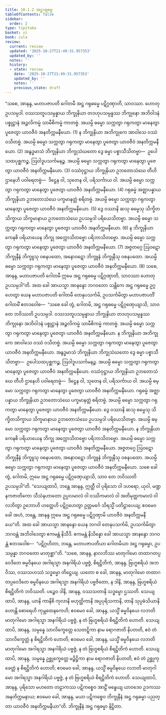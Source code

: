 ```yaml
---
title: 10.1.2 အဋ္ဌဂရုဓမ္မ
tableOfContents: false
sidebar:
  order: 2
type: tipitaka
basket: vi
book: cula
review:
  current: review
  updated: '2025-10-27T21:49:31.957353'
  updated_by: ''
  notes: ''
  history:
  - state: review
    date: '2025-10-27T21:49:31.957353'
    updated_by: ''
    notes: ''
    previous_state: draft
---
```



<ReviewStatus review={frontmatter.review} showDetails={true} />

<HypothesisAnnotation frontmatter={frontmatter} />

<DynamicBreadcrumb />

<Division number="403" book="cula" e="ch" v="4" p="444">

<Paragraph number="1969" book="cula">
“သစေ, အာနန္ဒ, မဟာပဇာပတိ ဂေါတမီ အဋ္ဌ ဂရုဓမ္မေ ပဋိဂ္ဂဏှာတိ, သာဝဿာ. ဟောတု ဥပသမ္ပဒါ.
</Paragraph>

<Paragraph number="1970" book="cula">
ဝဿသတူပသမ္ပန္နာယ ဘိက္ခုနိယာ တဒဟုပသမ္ပန္နဿ ဘိက္ခုနော အဘိဝါဒနံ ပစ္စုဋ္ဌာနံ အဉ္ဇလိကမ္မံ သာမီစိကမ္မံ ကာတဗ္ဗံ. အယမ္ပိ ဓမ္မော သက္ကတွာ ဂရုကတွာ မာနေတွာ ပူဇေတွာ ယာဝဇီဝံ အနတိက္ကမနီယော. (1)
</Paragraph>

<Paragraph number="1971" book="cula">
န ဘိက္ခုနိယာ အဘိက္ခုကေ အာဝါသေ ဝဿံ ဝသိတဗ္ဗံ. အယမ္ပိ ဓမ္မော သက္ကတွာ ဂရုကတွာ မာနေတွာ ပူဇေတွာ ယာဝဇီဝံ အနတိက္ကမနီယော. (2)
</Paragraph>

<Paragraph number="1972" book="cula">
အနွဒ္ဓမာသံ ဘိက္ခုနိယာ ဘိက္ခုသံဃတော ဒွေ ဓမ္မာ ပစ္စာသီသိတဗ္ဗာ—  ဥပေါသထပုစ္ဆကဉ္စ, ဩဝါဒူပသင်္ကမနဉ္စ. အယမ္ပိ ဓမ္မော သက္ကတွာ ဂရုကတွာ မာနေတွာ ပူဇေတွာ ယာဝဇီဝံ အနတိက္ကမနီယော. (3)
</Paragraph>

<Paragraph number="1973" book="cula">
ဝဿံဝုဋ္ဌာယ ဘိက္ခုနိယာ ဥဘတောသံဃေ တီဟိ ဌာနေဟိ ပဝါရေတဗ္ဗံ—  ဒိဋ္ဌေန ဝါ, သုတေန ဝါ, ပရိသင်္ကာယ ဝါ. အယမ္ပိ ဓမ္မော သက္ကတွာ ဂရုကတွာ မာနေတွာ ပူဇေတွာ ယာဝဇီဝံ အနတိက္ကမနီယော. (4)
</Paragraph>

<Paragraph number="1974" book="cula">
ဂရုဓမ္မံ အဇ္ဈာပန္နာယ ဘိက္ခုနိယာ ဥဘတောသံဃေ ပက္ခမာနတ္တံ စရိတဗ္ဗံ. အယမ္ပိ ဓမ္မော သက္ကတွာ ဂရုကတွာ မာနေတွာ ပူဇေတွာ ယာဝဇီဝံ အနတိက္ကမနီယော. (5)
</Paragraph>

<Paragraph number="1975" book="cula">
ဒွေ ဝဿာနိ ဆသု ဓမ္မေသု သိက္ခိတသိက္ခာယ သိက္ခမာနာယ ဥဘတောသံဃေ ဥပသမ္ပဒါ ပရိယေသိတဗ္ဗာ. အယမ္ပိ ဓမ္မော သက္ကတွာ ဂရုကတွာ မာနေတွာ ပူဇေတွာ ယာဝဇီဝံ အနတိက္ကမနီယော. (6)
</Paragraph>

<Paragraph number="1976" book="cula">
န ဘိက္ခုနိယာ ကေနစိ ပရိယာယေန ဘိက္ခု အက္ကောသိတဗ္ဗော ပရိဘာသိတဗ္ဗော. အယမ္ပိ ဓမ္မော သက္ကတွာ ဂရုကတွာ မာနေတွာ ပူဇေတွာ ယာဝဇီဝံ အနတိက္ကမနီယော. (7)
</Paragraph>

<Paragraph number="1977" book="cula">
အဇ္ဇတဂ္ဂေ ဩဝဋော ဘိက္ခုနီနံ ဘိက္ခူသု ဝစနပထော, အနောဝဋော ဘိက္ခူနံ ဘိက္ခုနီသု ဝစနပထော. အယမ္ပိ ဓမ္မော သက္ကတွာ ဂရုကတွာ မာနေတွာ ပူဇေတွာ ယာဝဇီဝံ အနတိက္ကမနီယော. (8)
</Paragraph>

<Paragraph number="1978" book="cula">
သစေ, အာနန္ဒ, မဟာပဇာပတိ ဂေါတမီ ဣမေ အဋ္ဌ ဂရုဓမ္မေ ပဋိဂ္ဂဏှာတိ, သာဝဿာ ဟောတု ဥပသမ္ပဒါ”တိ.
</Paragraph>

<Paragraph number="1979" book="cula">
အထ ခေါ အာယသ္မာ အာနန္ဒော ဘဂဝတော သန္တိကေ အဋ္ဌ ဂရုဓမ္မေ ဥဂ္ဂဟေတွာ ယေန မဟာပဇာပတိ ဂေါတမီ တေနုပသင်္ကမိ, ဥပသင်္ကမိတွာ မဟာပဇာပတိံ ဂေါတမိံ ဧတဒဝေါစ—  “သစေ ခေါ တွံ, ဂေါတမိ, အဋ္ဌ ဂရုဓမ္မေ ပဋိဂ္ဂဏှေယျာသိ, သာဝ တေ ဘဝိဿတိ ဥပသမ္ပဒါ.
</Paragraph>

<Paragraph number="1980" book="cula">
ဝဿသတူပသမ္ပန္နာယ ဘိက္ခုနိယာ တဒဟုပသမ္ပန္နဿ ဘိက္ခုနော အဘိဝါဒနံ ပစ္စုဋ္ဌာနံ အဉ္ဇလိကမ္မံ သာမီစိကမ္မံ ကာတဗ္ဗံ. အယမ္ပိ ဓမ္မော သက္ကတွာ ဂရုကတွာ မာနေတွာ ပူဇေတွာ ယာဝဇီဝံ အနတိက္ကမနီယော.
</Paragraph>

<Paragraph number="1981" book="cula">
န ဘိက္ခုနိယာ အဘိက္ခုကေ အာဝါသေ ဝဿံ ဝသိတဗ္ဗံ. အယမ္ပိ ဓမ္မော သက္ကတွာ ဂရုကတွာ မာနေတွာ ပူဇေတွာ ယာဝဇီဝံ အနတိက္ကမနီယော.
</Paragraph>

<Paragraph number="1982" book="cula">
အနွဒ္ဓမာသံ ဘိက္ခုနိယာ ဘိက္ခုသံဃတော ဒွေ ဓမ္မာ ပစ္စာသီသိတဗ္ဗာ—  ဥပေါသထပုစ္ဆကဉ္စ, ဩဝါဒူပသင်္ကမနဉ္စ. အယမ္ပိ ဓမ္မော သက္ကတွာ ဂရုကတွာ မာနေတွာ ပူဇေတွာ ယာဝဇီဝံ အနတိက္ကမနီယော.
</Paragraph>

<Paragraph number="1983" book="cula">
ဝဿံဝုဋ္ဌာယ ဘိက္ခုနိယာ ဥဘတောသံဃေ တီဟိ ဌာနေဟိ ပဝါရေတဗ္ဗံ—  ဒိဋ္ဌေန ဝါ, သုတေန ဝါ, ပရိသင်္ကာယ ဝါ. အယမ္ပိ ဓမ္မော သက္ကတွာ ဂရုကတွာ မာနေတွာ ပူဇေတွာ ယာဝဇီဝံ အနတိက္ကမနီယော.
</Paragraph>

<Paragraph number="1984" book="cula">
ဂရုဓမ္မံ အဇ္ဈာပန္နာယ ဘိက္ခုနိယာ ဥဘတောသံဃေ ပက္ခမာနတ္တံ စရိတဗ္ဗံ. အယမ္ပိ ဓမ္မော သက္ကတွာ ဂရုကတွာ မာနေတွာ ပူဇေတွာ ယာဝဇီဝံ အနတိက္ကမနီယော.
</Paragraph>

<Paragraph number="1985" book="cula">
ဒွေ ဝဿာနိ ဆသု ဓမ္မေသု သိက္ခိတသိက္ခာယ သိက္ခမာနာယ ဥဘတောသံဃေ ဥပသမ္ပဒါ ပရိယေသိတဗ္ဗာ. အယမ္ပိ ဓမ္မော သက္ကတွာ ဂရုကတွာ မာနေတွာ ပူဇေတွာ ယာဝဇီဝံ အနတိက္ကမနီယော.
</Paragraph>

<Paragraph number="1986" book="cula">
န ဘိက္ခုနိယာ ကေနစိ ပရိယာယေန ဘိက္ခု အက္ကောသိတဗ္ဗော ပရိဘာသိတဗ္ဗော. အယမ္ပိ ဓမ္မော သက္ကတွာ ဂရုကတွာ မာနေတွာ ပူဇေတွာ ယာဝဇီဝံ အနတိက္ကမနီယော.
</Paragraph>

<Paragraph number="1987" book="cula">
အဇ္ဇတဂ္ဂေ ဩဝဋော ဘိက္ခုနီနံ ဘိက္ခူသု ဝစနပထော, အနောဝဋော ဘိက္ခူနံ ဘိက္ခုနီသု ဝစနပထော. အယမ္ပိ ဓမ္မော သက္ကတွာ ဂရုကတွာ မာနေတွာ ပူဇေတွာ ယာဝဇီဝံ အနတိက္ကမနီယော.
</Paragraph>

<Paragraph number="1988" book="cula">
သစေ ခေါ တွံ, ဂေါတမိ, ဣမေ အဋ္ဌ ဂရုဓမ္မေ ပဋိဂ္ဂဏှေယျာသိ, သာဝ တေ ဘဝိဿတိ ဥပသမ္ပဒါ”တိ.
</Paragraph>

<Paragraph number="1989" book="cula">
“သေယျထာပိ, ဘန္တေ အာနန္ဒ, ဣတ္ထီ ဝါ ပုရိသော ဝါ ဒဟရော, ယုဝါ, မဏ္ဍနကဇာတိကော သီသံနဟာတော ဥပ္ပလမာလံ ဝါ ဝဿိကမာလံ ဝါ အတိမုတ္တကမာလံ ဝါ လဘိတွာ ဥဘောဟိ ဟတ္ထေဟိ ပဋိဂ္ဂဟေတွာ ဥတ္တမင်္ဂေ သိရသ္မိံ ပတိဋ္ဌာပေယျ; ဧဝမေဝ ခေါ အဟံ, ဘန္တေ, အာနန္ဒ ဣမေ အဋ္ဌ ဂရုဓမ္မေ ပဋိဂ္ဂဏှာမိ ယာဝဇီဝံ အနတိက္ကမနီယေ”တိ.
</Paragraph>

<Paragraph number="1990" book="cula">
အထ ခေါ အာယသ္မာ အာနန္ဒော ယေန ဘဂဝါ တေနုပသင်္ကမိ, ဥပသင်္ကမိတွာ ဘဂဝန္တံ အဘိဝါဒေတွာ ဧကမန္တံ နိသီဒိ. ဧကမန္တံ နိသိန္နော ခေါ အာယသ္မာ အာနန္ဒော ဘဂဝန္တံ ဧတဒဝေါစ—  “ပဋိဂ္ဂဟိတာ, ဘန္တေ, မဟာပဇာပတိယာ ဂေါတမိယာ အဋ္ဌ ဂရုဓမ္မာ, ဥပသမ္ပန္နာ ဘဂဝတော မာတုစ္ဆာ”တိ.
</Paragraph>

<Paragraph number="1991" book="cula">
“သစေ, အာနန္ဒ, နာလဘိဿ မာတုဂါမော တထာဂတပ္ပဝေဒိတေ ဓမ္မဝိနယေ အဂါရသ္မာ အနဂါရိယံ ပဗ္ဗဇ္ဇံ, စိရဋ္ဌိတိကံ, အာနန္ဒ, ဗြဟ္မစရိယံ အဘဝိဿ, ဝဿသဟဿံ သဒ္ဓမ္မော တိဋ္ဌေယျ. ယတော စ ခေါ, အာနန္ဒ, မာတုဂါမော တထာဂတပ္ပဝေဒိတေ ဓမ္မဝိနယေ အဂါရသ္မာ အနဂါရိယံ ပဗ္ဗဇိတော, န ဒါနိ, အာနန္ဒ, ဗြဟ္မစရိယံ စိရဋ္ဌိတိကံ ဘဝိဿတိ. ပဉ္စေဝ ဒါနိ, အာနန္ဒ, ဝဿသတာနိ သဒ္ဓမ္မော ဌဿတိ.
</Paragraph>

<Paragraph number="1992" book="cula">
သေယျထာပိ, အာနန္ဒ, ယာနိ ကာနိစိ ကုလာနိ ဗဟုတ္ထိကာနိ အပ္ပပုရိသကာနိ, တာနိ သုပ္ပဓံသိယာနိ ဟောန္တိ စောရေဟိ ကုမ္ဘထေနကေဟိ; ဧဝမေဝ ခေါ, အာနန္ဒ, ယသ္မိံ ဓမ္မဝိနယေ လဘတိ မာတုဂါမော အဂါရသ္မာ အနဂါရိယံ ပဗ္ဗဇ္ဇံ, န တံ ဗြဟ္မစရိယံ စိရဋ္ဌိတိကံ ဟောတိ.
</Paragraph>

<Paragraph number="1993" book="cula">
သေယျထာပိ, အာနန္ဒ, သမ္ပန္နေ သာလိက္ခေတ္တေ သေတဋ္ဋိကာ နာမ ရောဂဇာတိ နိပတတိ, ဧဝံ တံ သာလိက္ခေတ္တံ န စိရဋ္ဌိတိကံ ဟောတိ; ဧဝမေဝ ခေါ, အာနန္ဒ, ယသ္မိံ ဓမ္မဝိနယေ လဘတိ မာတုဂါမော အဂါရသ္မာ အနဂါရိယံ ပဗ္ဗဇ္ဇံ, န တံ ဗြဟ္မစရိယံ စိရဋ္ဌိတိကံ ဟောတိ.
</Paragraph>

<Paragraph number="1994" book="cula">
သေယျထာပိ, အာနန္ဒ, သမ္ပန္နေ ဥစ္ဆုက္ခေတ္တေ မဉ္ဇိဋ္ဌိကာ နာမ ရောဂဇာတိ နိပတတိ, ဧဝံ တံ ဥစ္ဆုက္ခေတ္တံ န စိရဋ္ဌိတိကံ ဟောတိ; ဧဝမေဝ ခေါ, အာနန္ဒ, ယသ္မိံ ဓမ္မဝိနယေ လဘတိ မာတုဂါမော အဂါရသ္မာ အနဂါရိယံ ပဗ္ဗဇ္ဇံ, န တံ ဗြဟ္မစရိယံ စိရဋ္ဌိတိကံ ဟောတိ.
</Paragraph>

<Paragraph number="1995" book="cula">
သေယျထာပိ, အာနန္ဒ, ပုရိသော မဟတော တဠာကဿ ပဋိကစ္စေဝ အာဠိံ ဗန္ဓေယျ ယာဝဒေဝ ဥဒကဿ အနတိက္ကမနာယ; ဧဝမေဝ ခေါ, အာနန္ဒ, မယာ ပဋိကစ္စေဝ ဘိက္ခုနီနံ အဋ္ဌ ဂရုဓမ္မာ ပညတ္တာ ယာဝဇီဝံ အနတိက္ကမနီယာ”တိ.

</Paragraph>
</Division>

<Paragraph number="1996" type="center" book="cula">
ဘိက္ခုနီနံ အဋ္ဌ ဂရုဓမ္မာ နိဋ္ဌိတာ.
</Paragraph>